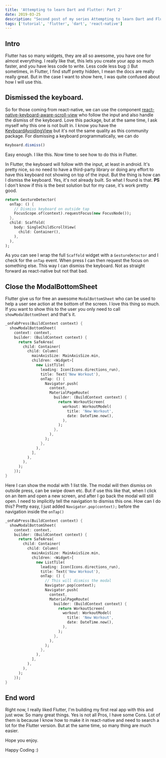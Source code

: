```yaml
---
title: 'Attempting to learn Dart and Flutter: Part 2'
date: 2019-03-25
description: "Second post of my series Attempting to learn Dart and Flutter, in this one we will talk about how I'm able to dismissed the keyboard and how to close a modal."
tags: ['tutorial', 'flutter', 'dart', 'react-native']
---
```


## Intro

Flutter has so many widgets, they are all so awesome, you have one for almost everything.
I really like that, this lets you create your app so much faster, and you have less code to write.
Less code less bug :) But sometimes, in Flutter, I find stuff pretty hidden, I mean the docs are really really great.
But in the case I want to show here, I was quite confused about how I will use this.

## Dismissed the keyboard.

So for those coming from react-native, we can use the component [react-native-keyboard-aware-scroll-view](https://github.com/APSL/react-native-keyboard-aware-scroll-view) who follow the input and also handle the dismiss of the keyboard.
Love this package, but at the same time, I ask myself why this one is not built in. I know you have the [KeyboardAvoidingView](https://facebook.github.io/react-native/docs/keyboardavoidingview) but it's
not the same quality as this community package. For dismissing a keyboard programmatically, we can do

```js
Keyboard.dismiss()
```

Easy enough. I like this. Now time to see how to do this in Flutter.

In Flutter, the keyboard will follow with the input, at least in android. It's pretty nice, so no need to have a third-party library or doing any effort to have this keyboard not showing on top of the input.
But the thing is how can I dismiss the keyboard. Yes, it's not already built. 
So what I found is that. **PS** I don't know if this is the best solution but for my case, it's work pretty good.

```dart
return GestureDetector(
  onTap: () {
    // Dismiss keyboard on outside tap
    FocusScope.of(context).requestFocus(new FocusNode());
  },
  child: Scaffold(
    body: SingleChildScrollView(
      child: Container(),
    ),
  ),
);
```

As you can see I wrap the full `Scaffold` widget with a `GestureDetector` and I check for the `onTap` event. 
When press I can then request the focus on something else.
This way I can dismiss the keyboard. 
Not as straight forward as react-native but not that bad.

## Close the ModalBottomSheet

Flutter give us for free an awesome `ModalBottomSheet` who can be used to help a user see action at the bottom of the screen. 
I love this thing so much. If you want to show this to the user you only need to call `showModalBottomSheet` and that's it.

```dart
_onFabPress(BuildContext context) {
  showModalBottomSheet(
    context: context,
    builder: (BuildContext context) {
      return SafeArea(
        child: Container(
          child: Column(
            mainAxisSize: MainAxisSize.min,
            children: <Widget>[
              new ListTile(
                leading: Icon(Icons.directions_run),
                title: Text('New Workout'),
                onTap: () {
                  Navigator.push(
                    context,
                    MaterialPageRoute(
                      builder: (BuildContext context) {
                        return WorkoutScreen(
                          workout: WorkoutModel(
                            title: 'New Workout',
                            date: DateTime.now(),
                          ),
                        );
                      },
                    ),
                  );
                },
              ),
            ],
          ),
        ),
      );
    });
}
```

Here I can show the modal with 1 list tile. The modal will then dismiss on outside press, can be swipe down etc. But if use this like that, when I click on an item and open a new screen, and after I go back the modal will still open.
I need to implicitly tell the navigation to dismiss this one. How can I do this? Pretty easy, I just added `Navigator.pop(context);` before the navigation inside the `onTap()`

```dart
_onFabPress(BuildContext context) {
  showModalBottomSheet(
    context: context,
    builder: (BuildContext context) {
      return SafeArea(
        child: Container(
          child: Column(
            mainAxisSize: MainAxisSize.min,
            children: <Widget>[
              new ListTile(
                leading: Icon(Icons.directions_run),
                title: Text('New Workout'),
                onTap: () {
                  // This will dismiss the modal
                  Navigator.pop(context);
                  Navigator.push(
                    context,
                    MaterialPageRoute(
                      builder: (BuildContext context) {
                        return WorkoutScreen(
                          workout: WorkoutModel(
                            title: 'New Workout',
                            date: DateTime.now(),
                          ),
                        );
                      },
                    ),
                  );
                },
              ),
            ],
          ),
        ),
      );
    });
}
```

## End word

Right now, I really liked Flutter, I'm building my first real app with this and just wow. So many great things. 
Yes is not all Pros, I have some Cons.
Lot of them is because I know how to make it in react-native and need to search a lot for the Flutter version. 
But at the same time, so many thing are much easier.

Hope you enjoy.

Happy Coding :) 
